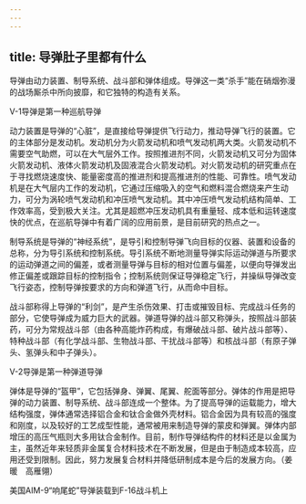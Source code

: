 ```yaml
---
---
---
```

title: 导弹肚子里都有什么
---




导弹由动力装置、制导系统、战斗部和弹体组成。导弹这一类“杀手”能在硝烟弥漫的战场厮杀中所向披靡，和它独特的构造有关系。

V-1导弹是第一种巡航导弹



动力装置是导弹的“心脏”，是直接给导弹提供飞行动力，推动导弹飞行的装置。它的主体部分是发动机。发动机分为火箭发动机和喷气发动机两大类。火箭发动机不需要空气助燃，可以在大气层外工作。按照推进剂不同，火箭发动机又可分为固体火箭发动机、液体火箭发动机及固液混合火箭发动机。对火箭发动机的研究重点在于寻找燃烧速度快、能量密度高的推进剂和提高推进剂的性能、可靠性。喷气发动机是在大气层内工作的发动机，它通过压缩吸入的空气和燃料混合燃烧来产生动力，可分为涡轮喷气发动机和冲压喷气发动机。其中冲压喷气发动机结构简单、工作效率高，受到极大关注。尤其是超燃冲压发动机具有重量轻、成本低和运转速度快的优点，在巡航导弹中有着广阔的应用前景，是目前研究的热点之一。

制导系统是导弹的“神经系统”，是导引和控制导弹飞向目标的仪器、装置和设备的总称，分为导引系统和控制系统。导引系统不断地测量导弹实际运动弹道与所要求的运动弹道之间的偏差，或者测量导弹与目标的相对位置与偏差，以便向导弹发出修正偏差或跟踪目标的控制指令；控制系统则保证导弹稳定飞行，并操纵导弹改变飞行姿态，控制导弹按要求的方向和弹道飞行，从而命中目标。

战斗部称得上导弹的“利剑”，是产生杀伤效果、打击或摧毁目标、完成战斗任务的部分，它使导弹成为威力巨大的武器。弹道导弹的战斗部又称弹头，按照战斗部装药，可分为常规战斗部（由各种高能炸药构成，有爆破战斗部、破片战斗部等）、特种战斗部（有化学战斗部、生物战斗部、干扰战斗部等）和核战斗部（有原子弹头、氢弹头和中子弹头）。

V-2导弹是第一种弹道导弹



弹体是导弹的“盔甲”，它包括弹身、弹翼、尾翼、舵面等部分。弹体的作用是把导弹的动力装置、制导系统、战斗部连成一个整体。为了提高导弹的运载能力，增大结构强度，弹体通常选择铝合金和钛合金做外壳材料。铝合金因为具有较高的强度和刚度，以及较好的工艺成型性能，通常被用来制造导弹的蒙皮和弹翼。弹体内部增压的高压气瓶则大多用钛合金制作。目前，制作导弹结构件的材料还是以金属为主，虽然近年来轻质非金属复合材料技术在不断发展，但是由于制造成本较高，应用还受到限制。因此，努力发展复合材料并降低研制成本是今后的发展方向。（姜暖　高雁翎）

美国AIM-9“响尾蛇”导弹装载到F-16战斗机上